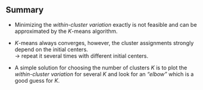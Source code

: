 ## Summary

- Minimizing the *within-cluster variation* exactly is not feasible and can be approximated by the $K$-means algorithm.

- $K$-means always converges, however, the cluster assignments strongly depend on the initial
  centers. \
  $\rightarrow$ repeat it several times with different initial centers.

- A simple solution for choosing the number of clusters $K$ is to plot the
  *within-cluster variation* for several $K$ and look for an *"elbow"* which is a good guess for $K$.
  
<!-- - Without the knowledge of the real groups, one can use *indices*, which combine *compactness* and *separation* measures, to validate the clustering assignments. -->
